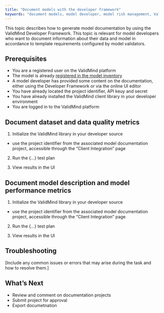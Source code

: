 ```yaml
---
title: "Document models with the developer framework"
keywords: "document models, model developer, model risk management, ValidMind"
---
```


This topic describes how to generate model documentation by using the ValidMind Developer Framework. This topic is relevant for model developers who want to document information about their data and model in accordance to template requirements configured by model validators. 


## Prerequisites

* You are a registered user on the ValidMind platform
* The model is already [registered in the model inventory](register-models.qmd)
* A model developer has provided some content on the documentation, either using the Developer Framework or via the online UI editor
* You have already located the project identifier, API keuy and secret
* You have already installed the ValidMind client library in your developer environment
* You are logged in to the ValidMind platform

## Document dataset and data quality metrics

1. Initialize the ValidMind library in your developer source
  - use the project identifier from the associated model documentation project, accessible through the "Client Integration" page

2. Run the {...} test plan 

3. View results in the UI 

## Document model description and model performance metrics

1. Initialize the ValidMind library in your developer source
  - use the project identifier from the associated model documentation project, accessible through the "Client Integration" page

2. Run the {...} test plan 

3. View results in the UI 



## Troubleshooting

[Include any common issues or errors that may arise during the task and how to resolve them.]

## What's Next

* Review and comment on documentation projects 
* Submit project for approval
* Export documetnation
